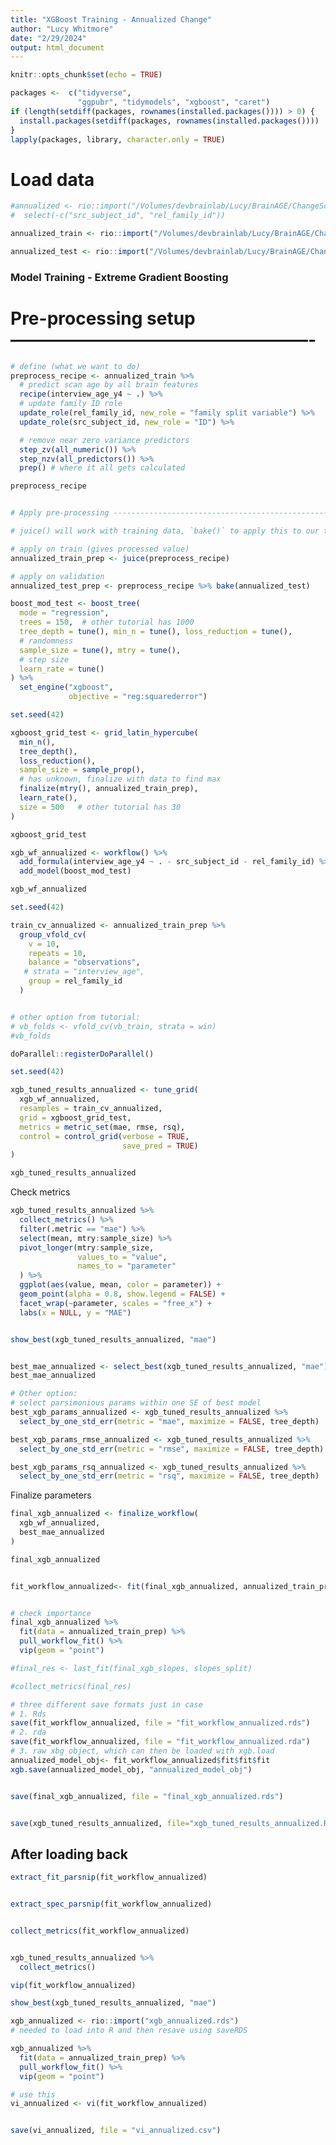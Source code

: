 ```yaml
---
title: "XGBoost Training - Annualized Change"
author: "Lucy Whitmore"
date: "2/29/2024"
output: html_document
---
```

```r
knitr::opts_chunk$set(echo = TRUE)

packages <-  c("tidyverse",
               "ggpubr", "tidymodels", "xgboost", "caret")
if (length(setdiff(packages, rownames(installed.packages()))) > 0) {
  install.packages(setdiff(packages, rownames(installed.packages())))  
}
lapply(packages, library, character.only = TRUE)
```

# Load data
```r
#annualized <- rio::import("/Volumes/devbrainlab/Lucy/BrainAGE/ChangeScoresCapstone/annualized_df.Rda") %>% 
#  select(-c("src_subject_id", "rel_family_id"))

annualized_train <- rio::import("/Volumes/devbrainlab/Lucy/BrainAGE/ChangeScoresCapstone/annualized_train.Rda") 

annualized_test <- rio::import("/Volumes/devbrainlab/Lucy/BrainAGE/ChangeScoresCapstone/annualized_test.Rda") 
```
 
### Model Training - Extreme Gradient Boosting ###


# Pre-processing setup ----------------------------------------------------

```r
# define (what we want to do)
preprocess_recipe <- annualized_train %>%
  # predict scan age by all brain features
  recipe(interview_age_y4 ~ .) %>%
  # update family ID role
  update_role(rel_family_id, new_role = "family split variable") %>% 
  update_role(src_subject_id, new_role = "ID") %>% 

  # remove near zero variance predictors
  step_zv(all_numeric()) %>%
  step_nzv(all_predictors()) %>%
  prep() # where it all gets calculated

preprocess_recipe


# Apply pre-processing ----------------------------------------------------

# juice() will work with training data, `bake()` to apply this to our test data

# apply on train (gives processed value)
annualized_train_prep <- juice(preprocess_recipe)

# apply on validation
annualized_test_prep <- preprocess_recipe %>% bake(annualized_test)

```


```r
boost_mod_test <- boost_tree(
  mode = "regression", 
  trees = 150,  # other tutorial has 1000
  tree_depth = tune(), min_n = tune(), loss_reduction = tune(),
  # randomness
  sample_size = tune(), mtry = tune(), 
  # step size
  learn_rate = tune()
) %>%
  set_engine("xgboost", 
             objective = "reg:squarederror")

```


```r
set.seed(42)

xgboost_grid_test <- grid_latin_hypercube(
  min_n(), 
  tree_depth(), 
  loss_reduction(),
  sample_size = sample_prop(),
  # has unknown, finalize with data to find max
  finalize(mtry(), annualized_train_prep),
  learn_rate(),
  size = 500   # other tutorial has 30
)

xgboost_grid_test
```

```r
xgb_wf_annualized <- workflow() %>%
  add_formula(interview_age_y4 ~ . - src_subject_id - rel_family_id) %>%
  add_model(boost_mod_test)

xgb_wf_annualized

```

```r
set.seed(42)

train_cv_annualized <- annualized_train_prep %>%
  group_vfold_cv(
    v = 10, 
    repeats = 10, 
    balance = "observations",
   # strata = "interview_age",
    group = rel_family_id
  )


# other option from tutorial: 
# vb_folds <- vfold_cv(vb_train, strata = win)
#vb_folds
```

```r
doParallel::registerDoParallel()

set.seed(42)

xgb_tuned_results_annualized <- tune_grid(
  xgb_wf_annualized,
  resamples = train_cv_annualized,
  grid = xgboost_grid_test,
  metrics = metric_set(mae, rmse, rsq),
  control = control_grid(verbose = TRUE,
                         save_pred = TRUE)
)

xgb_tuned_results_annualized
```

Check metrics
```r
xgb_tuned_results_annualized %>%
  collect_metrics() %>%
  filter(.metric == "mae") %>%
  select(mean, mtry:sample_size) %>%
  pivot_longer(mtry:sample_size,
               values_to = "value",
               names_to = "parameter"
  ) %>%
  ggplot(aes(value, mean, color = parameter)) +
  geom_point(alpha = 0.8, show.legend = FALSE) +
  facet_wrap(~parameter, scales = "free_x") +
  labs(x = NULL, y = "MAE")


show_best(xgb_tuned_results_annualized, "mae")


best_mae_annualized <- select_best(xgb_tuned_results_annualized, "mae")
best_mae_annualized

# Other option:
# select parsimonious params within one SE of best model
best_xgb_params_annualized <- xgb_tuned_results_annualized %>%
  select_by_one_std_err(metric = "mae", maximize = FALSE, tree_depth) 

best_xgb_params_rmse_annualized <- xgb_tuned_results_annualized %>%
  select_by_one_std_err(metric = "rmse", maximize = FALSE, tree_depth) 

best_xgb_params_rsq_annualized <- xgb_tuned_results_annualized %>%
  select_by_one_std_err(metric = "rsq", maximize = FALSE, tree_depth) 
```

Finalize parameters
```r
final_xgb_annualized <- finalize_workflow(
  xgb_wf_annualized,
  best_mae_annualized
)

final_xgb_annualized


fit_workflow_annualized<- fit(final_xgb_annualized, annualized_train_prep)


# check importance 
final_xgb_annualized %>%
  fit(data = annualized_train_prep) %>%
  pull_workflow_fit() %>%
  vip(geom = "point") 
```


```r

#final_res <- last_fit(final_xgb_slopes, slopes_split)

#collect_metrics(final_res)
```

```r
# three different save formats just in case
# 1. Rds
save(fit_workflow_annualized, file = "fit_workflow_annualized.rds")
# 2. rda
save(fit_workflow_annualized, file = "fit_workflow_annualized.rda")
# 3. raw xbg object, which can then be loaded with xgb.load
annualized_model_obj<- fit_workflow_annualized$fit$fit$fit
xgb.save(annualized_model_obj, "annualized_model_obj")


save(final_xgb_annualized, file = "final_xgb_annualized.rds")


save(xgb_tuned_results_annualized, file="xgb_tuned_results_annualized.Rda")

```


## After loading back
```r

extract_fit_parsnip(fit_workflow_annualized)


extract_spec_parsnip(fit_workflow_annualized)


collect_metrics(fit_workflow_annualized)


xgb_tuned_results_annualized %>%
  collect_metrics()

vip(fit_workflow_annualized)

show_best(xgb_tuned_results_annualized, "mae")

xgb_annualized <- rio::import("xgb_annualized.rds")
# needed to load into R and then resave using saveRDS

xgb_annualized %>%
  fit(data = annualized_train_prep) %>%
  pull_workflow_fit() %>%
  vip(geom = "point") 

# use this
vi_annualized <- vi(fit_workflow_annualized)


save(vi_annualized, file = "vi_annualized.csv")

```